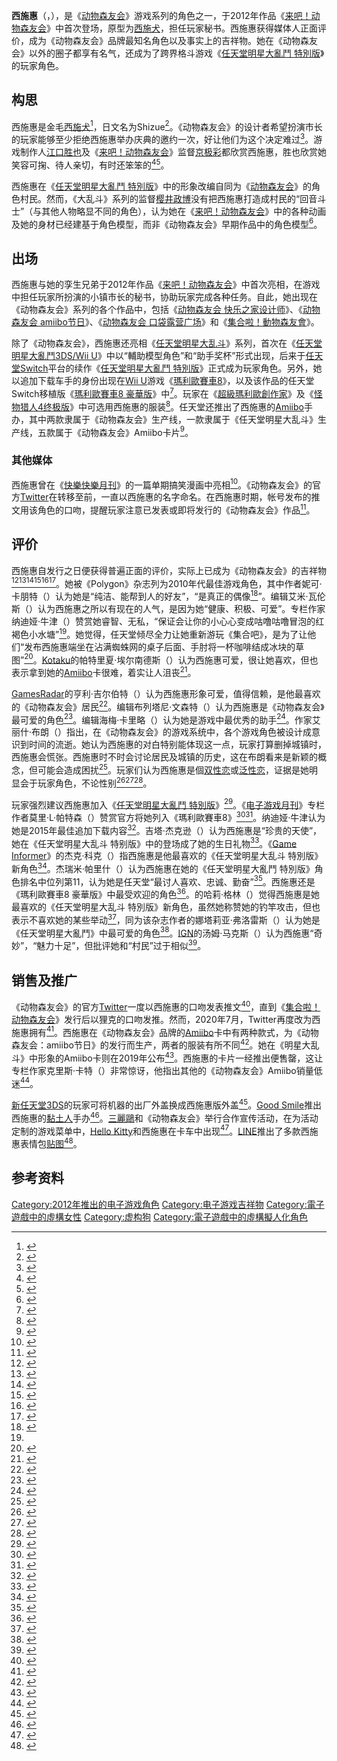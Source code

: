 {{NoteTA
|G1=Games
|1=zh-cn:来吧！动物森友会; zh-tw:走出戶外 動物森友會;
}}

{{Infobox character
| color              = yellow
| image              = File:Isabelle AF.png
| caption            = 西施惠在《[[集合啦！動物森友會|集合啦！動物森友會]]》中的宣传照
| name               = 西施惠
| series             = 《[[動物森友會系列|动物森友会]]》
| first          = 《[[来吧！动物森友会|来吧！动物森友会]]》（2012）
| creator            = 
| voice              = 
| origin             = 
| nationality        = 
| family             = [[西施德|西施德]]（孪生弟弟）
| occupation         = 秘书
| species = [[西施犬|西施犬]]
}}

'''西施惠'''（{{Jpn|hg=しずえ|rm=Shizue}}，{{lang-en|Isabelle}}），是《[[动物森友会系列|动物森友会]]》游戏系列的角色之一，于2012年作品《[[来吧！动物森友会|来吧！动物森友会]]》中首次登场，原型为[[西施犬|西施犬]]，担任玩家秘书。西施惠获得媒体人正面评价，成为《动物森友会》品牌最知名角色以及事实上的吉祥物。她在《动物森友会》以外的圈子都享有名气，还成为了跨界格斗游戏《[[任天堂明星大亂鬥_特別版|任天堂明星大亂鬥 特別版]]》的玩家角色。

==构思==
西施惠是金毛[[西施犬|西施犬]]<ref>{{Cite web|url=https://www.polygon.com/e3/2019/6/12/18662876/isabelle-animal-crossing-new-horizons-nintendo-switch-e3-2019-return|title=Hooray: Isabelle will be in Animal Crossing: New Horizons|last=Hernandez|first=Patricia|date=2019-06-12|website=Polygon|access-date=2019-12-28|archive-url=https://web.archive.org/web/20200101163840/https://www.polygon.com/e3/2019/6/12/18662876/isabelle-animal-crossing-new-horizons-nintendo-switch-e3-2019-return|archive-date=2020-01-01|dead-url=no}}</ref>，日文名为Shizue<ref>{{cite web |url=http://www.nintendojo.com/features/editorials/evaluating-localization-in-defense-of-noa-treehouse |title=Evaluating Localization: In Defense of NOA Treehouse |work=Nintendojo |last=Pelone |first=Anthony |date=2016-04-06 |accessdate=2019-06-06 |archive-url=https://web.archive.org/web/20190606092001/http://www.nintendojo.com/features/editorials/evaluating-localization-in-defense-of-noa-treehouse |archive-date=2019-06-06 |dead-url=no }}</ref>。《动物森友会》的设计者希望扮演市长的玩家能够至少拒绝西施惠举办庆典的邀约一次，好让他们为这个决定难过<ref>{{cite web |url=http://iwataasks.nintendo.com/interviews/#/3ds/animalcrossing-newleaf/0/1 |title=Nintendo 3DS |work=Nintendo |last=Iwata |first=Satoru |accessdate=2019-06-06 |archive-url=https://web.archive.org/web/20190622234955/http://iwataasks.nintendo.com/interviews/#/3ds/animalcrossing-newleaf/0/1 |archive-date=2019-06-22 |dead-url=no }}</ref>。游戏制作人[[江口胜也|江口胜也]]及《[[来吧！动物森友会|来吧！动物森友会]]》监督[[京极彩|京极彩]]都欣赏西施惠，胜也欣赏她笑容可掬、待人亲切，有时还笨笨的<ref>{{cite web |url=https://www.ign.com/articles/2016/08/25/we-asked-splatoons-producers-to-pick-sides-in-splatfest |title=We Asked Splatoon’s Producers to Pick Sides in Splatfest |work=IGN |date=2016-08-25 |accessdate=2019-06-06 |archive-url=https://web.archive.org/web/20190606064041/https://www.ign.com/articles/2016/08/25/we-asked-splatoons-producers-to-pick-sides-in-splatfest |archive-date=2019-06-06 |dead-url=no }}</ref><ref>{{cite web |url=http://www.mtv.com/news/2467124/animal-crossing-favorite-characters/ |title='Animal Crossing' Developers Pick Their Favorite Characters |work=MTV |last=Cipriano |first=Jason |date=2013-05-15 |accessdate=2019-06-06 |archive-url=https://web.archive.org/web/20190606091956/http://www.mtv.com/news/2467124/animal-crossing-favorite-characters/ |archive-date=2019-06-06 |dead-url=no }}</ref>。

西施惠在《[[任天堂明星大亂鬥_特別版|任天堂明星大亂鬥 特別版]]》中的形象改编自同为《[[动物森友会|动物森友会]]》的角色村民。然而，《大乱斗》系列的监督[[樱井政博|樱井政博]]没有把西施惠打造成村民的“回音斗士”（与其他人物略显不同的角色），认为她在《[[来吧！动物森友会|来吧！动物森友会]]》中的各种动画及她的身材已经建基于角色模型，而非《动物森友会》早期作品中的角色模型<ref>{{cite web |url=https://www.siliconera.com/2018/09/29/sakurai-talks-about-why-isabelle-isnt-an-echo-fighter-and-the-chaos-that-is-smash-bros/ |title=Sakurai Talks About Why Isabelle Isn’t An Echo Fighter, And The Chaos That Is Smash Bros. |work=Siliconera |last=Wong |first=Alistair |date=2018-09-29 |accessdate=2019-06-06 |archive-url=https://web.archive.org/web/20190606071437/https://www.siliconera.com/2018/09/29/sakurai-talks-about-why-isabelle-isnt-an-echo-fighter-and-the-chaos-that-is-smash-bros/ |archive-date=2019-06-06 |dead-url=no }}</ref>。

==出场==
西施惠与她的孪生兄弟{{tsl|en|Characters in the Animal Crossing series|动物森友会角色列表|西施德}}于2012年作品《[[来吧！动物森友会|来吧！动物森友会]]》中首次亮相，在游戏中担任玩家所扮演的小镇市长的秘书，协助玩家完成各种任务。自此，她出现在《动物森友会》系列的各个作品中，包括《[[动物森友会_快乐之家设计师|动物森友会 快乐之家设计师]]》、《[[动物森友会_amiibo节日|动物森友会 amiibo节日]]》、《[[动物森友会_口袋露营广场|动物森友会 口袋露营广场]]》和《[[集合啦！動物森友會|集合啦！動物森友會]]》。

除了《动物森友会》，西施惠还亮相《[[任天堂明星大乱斗系列|任天堂明星大乱斗]]》系列，首次在《[[任天堂明星大亂鬥3DS/Wii_U|任天堂明星大亂鬥3DS/Wii U]]》中以“輔助模型角色”和“助手奖杯”形式出现，后来于[[任天堂Switch|任天堂Switch]]平台的续作《[[任天堂明星大亂鬥_特別版|任天堂明星大亂鬥 特別版]]》正式成为玩家角色。另外，她以追加下载车手的身份出现在[[Wii_U|Wii U]]游戏《[[瑪利歐賽車8|瑪利歐賽車8]]》，以及该作品的任天堂Switch移植版《[[瑪利歐賽車8|瑪利歐賽車8 豪華版]]》中<ref>{{cite web |url=https://www.polygon.com/2015/4/1/8328155/mario-kart-8-animal-crossing-dlc-release-date-price |title=Mario Kart 8's Animal Crossing DLC arrives early on April 23 |work=Polygon |last=Sarkar |first=Samit |date=2015-04-01 |accessdate=2019-03-22 |archive-url=https://web.archive.org/web/20190322194837/https://www.polygon.com/2015/4/1/8328155/mario-kart-8-animal-crossing-dlc-release-date-price |archive-date=2019-03-22 |dead-url=no }}</ref>。玩家在《[[超級瑪利歐創作家|超級瑪利歐創作家]]》及《[[怪物猎人4|怪物猎人4终极版]]》中可选用西施惠的服装<ref>{{cite web |url=https://www.polygon.com/2015/6/5/8737331/monster-hunter-4-animal-crossing-devil-may-cry |title=Animal Crossing, Devil May Cry and more come to Monster Hunter 4 this month |work=Polygon |last=McWhertor |first=Michael |date=2015-06-05 |accessdate=2019-03-22 |archive-url=https://web.archive.org/web/20190322194837/https://www.polygon.com/2015/6/5/8737331/monster-hunter-4-animal-crossing-devil-may-cry |archive-date=2019-03-22 |dead-url=no }}</ref>。任天堂还推出了西施惠的[[Amiibo|Amiibo]]{{le|游戏互动实物|toys-to-life}}手办，其中两款隶属于《动物森友会》生产线，一款隶属于《任天堂明星大乱斗》生产线，五款属于《动物森友会》Amiibo卡片<ref>{{cite web|url=https://www.nintendo.com/amiibo/line-up/|title=amiibo Character List Lineup|website=Nintendo|accessdate=2020-04-11|archive-url=https://web.archive.org/web/20151006231741/http://www.nintendo.com/amiibo/line-up/|archive-date=2015-10-06|dead-url=no}}</ref>。

===其他媒体===
西施惠曾在《[[快樂快樂月刊|快樂快樂月刊]]》的一篇单期搞笑漫画中亮相<ref>{{cite web |url=https://kotaku.com/animal-crossing-sure-looks-different-in-manga-form-1250063591 |title=Animal Crossing Sure Looks... Different in Manga Form |work=Kotaku |last=Ashcraft |first=Brian |date=2013-09-04 |accessdate=2019-03-22 |archive-url=https://web.archive.org/web/20190322200001/https://kotaku.com/animal-crossing-sure-looks-different-in-manga-form-1250063591 |archive-date=2019-03-22 |dead-url=no }}</ref>。《动物森友会》的官方[[Twitter|Twitter]]在转移至{{le|狸克|Tom Nook}}前，一直以西施惠的名字命名。在西施惠时期，帐号发布的推文用该角色的口吻，提醒玩家注意已发表或即将发行的《动物森友会》作品<ref>{{cite web |url=https://www.polygon.com/2014/3/28/5555682/animal-crossing-interview-new-console-version-smartphones |title=Animal Crossing's creators on new console versions, mobile connectivity and fatigue |work=Polygon |last=McWhertor |first=Michael |date=2014-03-28 |accessdate=2019-03-22 |archive-url=https://web.archive.org/web/20190322111930/https://www.polygon.com/2014/3/28/5555682/animal-crossing-interview-new-console-version-smartphones |archive-date=2019-03-22 |dead-url=no }}</ref>。

==评价==
西施惠自发行之日便获得普遍正面的评价，实际上已成为《动物森友会》的吉祥物<ref>{{cite web |url=https://www.eurogamer.net/articles/2018-09-13-animal-crossing-headed-to-nintendo-switch |title=Animal Crossing for Nintendo Switch finally confirmed |work=Eurogamer |last=Phillips |first=Tom |date=2018-09-13 |accessdate=2019-06-06 |archive-url=https://web.archive.org/web/20190606075333/https://www.eurogamer.net/articles/2018-09-13-animal-crossing-headed-to-nintendo-switch |archive-date=2019-06-06 |dead-url=no }}</ref><ref>{{cite web |url=https://www.dailydot.com/parsec/animal-crossing-switch-tom-nook-memes/ |title=‘Animal Crossing’ is coming to Switch—and the news sparked Tom Nook memes |work=The Daily Dot |last=Vincent |first=Brittany |date=2018-09-15 |accessdate=2019-06-06 |archive-url=https://web.archive.org/web/20190404181749/https://www.dailydot.com/parsec/animal-crossing-switch-tom-nook-memes/ |archive-date=2019-04-04 |dead-url=no }}</ref><ref name="usg">{{cite web |url=https://www.usgamer.net/articles/smash-bros-ultimate-new-challenger-spotlight-animal-crossings-best-girl-gets-a-chance-to-shine-on-nintendos-big-stage |title=Smash Bros. Ultimate New Challenger Spotlight: Animal Crossing's Best Girl Gets a Chance to Shine on Nintendo's Big Stage |work=US Gamer |last=Oxford |first=Nadia |date=2018-09-14 |accessdate=2019-03-22 |archive-url=https://web.archive.org/web/20180915194711/https://www.usgamer.net/articles/smash-bros-ultimate-new-challenger-spotlight-animal-crossings-best-girl-gets-a-chance-to-shine-on-nintendos-big-stage |archive-date=2018-09-15 |dead-url=no }}</ref><ref>{{cite web |url=https://www.geek.com/games/the-ultimate-super-smash-bros-character-guide-isabelle-1761623/ |title=The Ultimate Super Smash Bros. Character Guide: Isabelle |work=Geek.com |last=Minor |first=Jordan |date=2018-11-20 |accessdate=2019-06-06 |archive-url=https://web.archive.org/web/20190602213400/https://www.geek.com/games/the-ultimate-super-smash-bros-character-guide-isabelle-1761623/ |archive-date=2019-06-02 |dead-url=no }}</ref><ref>{{cite web |url=https://kotaku.com/every-costume-in-super-mario-maker-1730084595 |title=Every Costume In Super Mario Maker |work=Kotaku |last=Hernandez |first=Patricia |date=2015-09-11 |accessdate=2019-06-06 |archive-url=https://web.archive.org/web/20190606073836/https://kotaku.com/every-costume-in-super-mario-maker-1730084595 |archive-date=2019-06-06 |dead-url=no }}</ref><ref>{{cite web |url=https://www.hardcoregamer.com/2015/06/21/animal-crossing-amiibo-appear-on-nintendo-website/155384/ |title=Animal Crossing amiibo Appear on Nintendo Website |work=Hardcore Gamer |last=Whritenour |first=Jacob |date=2015-06-21 |accessdate=2019-06-06 |archive-url=https://web.archive.org/web/20190606073839/https://www.hardcoregamer.com/2015/06/21/animal-crossing-amiibo-appear-on-nintendo-website/155384/ |archive-date=2019-06-06 |dead-url=no }}</ref>。她被《Polygon》杂志列为2010年代最佳游戏角色，其中作者妮可·卡朋特（{{lang|en|Nicole Carpenter}}）认为她是“纯洁、能帮到人的好友”，“是真正的偶像<ref>{{cite web |url=https://www.polygon.com/features/2019/11/27/20974490/greatest-video-game-characters-2019-2010-skyrim-witcher-splatoon |title=The 70 best video game characters of the decade |work=Polygon |last=Carpenter |first=Nicole |date=2019-11-27 |accessdate=2019-12-30 |archive-url=https://web.archive.org/web/20200101231120/https://www.polygon.com/features/2019/11/27/20974490/greatest-video-game-characters-2019-2010-skyrim-witcher-splatoon |archive-date=2020-01-01 |dead-url=no }}</ref>”。编辑艾米·瓦伦斯（{{lang|en|Amy Valens}}）认为西施惠之所以有现在的人气，是因为她“健康、积极、可爱”。专栏作家纳迪娅·牛津（{{lang|en|Nadia Oxford}}）赞赏她睿智、无私，“保证会让你的小心心变成咕噜咕噜冒泡的红褐色小水塘”<ref name="usg"/>。她觉得，任天堂倾尽全力让她重新游玩《集合吧》，是为了让他们“发布西施惠端坐在沾满蜘蛛网的桌子后面、手肘将一杯咖啡结成冰块的草图”<ref>{{cite web |url=https://www.usgamer.net/articles/why-does-everyone-keep-playing-animal-crossing |title=Why Does Everyone Keep Playing Animal Crossing? |work=US Gamer |last=Oxford |first=Nadia |date=2013-08-08 |accessdate=2019-06-06 |archive-url=https://web.archive.org/web/20190606074727/https://www.usgamer.net/articles/why-does-everyone-keep-playing-animal-crossing |archive-date=2019-06-06 |dead-url=no }}</ref>。[[Kotaku|Kotaku]]的帕特里夏·埃尔南德斯（{{lang|en|Patricia Hernandez}}）认为西施惠可爱，很让她喜欢，但也表示拿到她的[[Amiibo|Amiibo]]卡很难，着实让人沮丧<ref>{{cite web |url=https://kotaku.com/i-bought-five-packs-of-animal-crossing-amiibo-cards-and-1733079601 |title=I Bought Five Packs of Animal Crossing Amiibo Cards And Didn’t Fucking Get Isabelle |work=Kotaku |last=Hernandez |first=Patricia |date=2015-09-25 |accessdate=2019-03-22 |archive-url=https://web.archive.org/web/20190518075209/https://kotaku.com/i-bought-five-packs-of-animal-crossing-amiibo-cards-and-1733079601 |archive-date=2019-05-18 |dead-url=no }}</ref>。

[[GamesRadar+|GamesRadar]]的亨利·吉尔伯特（{{lang|en|Henry Gilbert}}）认为西施惠形象可爱，值得信赖，是他最喜欢的《动物森友会》居民<ref>{{cite web |url=https://www.gamesradar.com/animal-crossing-figure-cute-it-versatile/ |title=This Animal Crossing figure is as cute as it is versatile |work=GamesRadar |last=Gilbert |first=Henry |date=2014-08-22 |accessdate=2019-06-06 |archive-url=https://web.archive.org/web/20190606080108/https://www.gamesradar.com/animal-crossing-figure-cute-it-versatile/ |archive-date=2019-06-06 |dead-url=no }}</ref>。编辑布列塔尼·文森特（{{lang|en|Brittany Vincent}}）认为西施惠是《动物森友会》最可爱的角色<ref>{{cite web |url=https://www.destructoid.com/this-isabelle-purse-is-absolutely-adorable-281999.phtml |title=This Isabelle purse is absolutely adorable |work=Destructoid |last=Vincent |first=Brittany |date=2010-10-01 |accessdate=2019-06-06 |archive-url=https://web.archive.org/web/20160405024841/http://www.destructoid.com/this-isabelle-purse-is-absolutely-adorable-281999.phtml |archive-date=2016-04-05 |dead-url=no }}</ref>。编辑海梅·卡里略（{{lang|en|Jaime Carrillo}}）认为她是游戏中最优秀的助手<ref>{{cite web |url=https://www.dailydot.com/bazaar/isabelle-plush/ |title=This Isabelle plush is the most precious mayor’s assistant ever |work=The Daily Dot |last=Carrillo |first=Jaime |date=2018-03-22 |accessdate=2019-06-06 |archive-url=https://web.archive.org/web/20190606080004/https://www.dailydot.com/bazaar/isabelle-plush/ |archive-date=2019-06-06 |dead-url=no }}</ref>。作家艾丽什·布朗（{{lang|en|Ashley Brown}}）指出，在《动物森友会》的游戏系统中，各个游戏角色被设计成意识到时间的流逝。她认为西施惠的对白特别能体现这一点，玩家打算删掉城镇时，西施惠会慌张。西施惠时不时会讨论居民及城镇的历史，这在布朗看来是新颖的概念，但可能会造成困扰<ref>{{cite web |url=https://e-channel.med.utah.edu/wp-content/uploads/2016/04/digra2015_BROWN.pdf |title=Animal Crossing: New Leaf and theDiversity of Horror in Video Games |work=University of Skövde |last=Brown |first=Ashley |accessdate=2019-06-06 |archive-url=https://web.archive.org/web/20190606090832/https://e-channel.med.utah.edu/wp-content/uploads/2016/04/digra2015_BROWN.pdf |archive-date=2019-06-06 |dead-url=yes }}</ref>。玩家们认为西施惠是個[[双性恋|双性恋]]或[[泛性恋|泛性恋]]，证据是她明显会{{le|不由自主的痴恋|Limerence}}于玩家角色，不论性别<ref>{{Cite web|url=https://junkee.com/isabelle-animal-crossing/202724|title=Isabelle From Animal Crossing Is 2019's Most Powerful Queer Icon|last=|first=|date=2019-04-26|website=Junkee|dead-url=no|archive-url=https://web.archive.org/web/20191029194555/https://junkee.com/isabelle-animal-crossing/202724|archive-date=2019-10-29|access-date=2019-09-15}}</ref><ref>{{Cite web|url=https://mashable.com/article/nintendo-queer-memes/|title=All the best queer memes inspired by Nintendo|last=Dockray|first=Xavier Piedra and Heather|website=Mashable|access-date=2019-11-18|archive-url=https://web.archive.org/web/20190825012647/https://mashable.com/article/nintendo-queer-memes/|archive-date=2019-08-25|dead-url=no}}</ref><ref>{{Cite web|url=https://www.svg.com/196743/did-animal-crossing-introduce-nintendos-first-gay-character/|title=Did Animal Crossing introduce Nintendo's first gay character?|last=Simmons|first=Nathan|date=2020-03-25|website=SVG.com|access-date=2020-04-16|archive-date=2020-08-22|archive-url=https://web.archive.org/web/20200822184224/https://www.svg.com/196743/did-animal-crossing-introduce-nintendos-first-gay-character/|dead-url=no}}</ref>。

玩家强烈建议西施惠加入《[[任天堂明星大亂鬥_特別版|任天堂明星大亂鬥 特別版]]》<ref>{{cite web |url=https://comicbook.com/gaming/2018/09/13/super-smash-bros-ultimate-isabelle-animal-crossing/ |title='Animal Crossing' Favorite Isabelle Joins 'Super Smash Bros. Ultimate' Roster |work=Comic Book |last=Hayes |first=Matthew |date=2018-09-13 |accessdate=2019-06-06 |archive-url=https://web.archive.org/web/20190606090846/https://comicbook.com/gaming/2018/09/13/super-smash-bros-ultimate-isabelle-animal-crossing/ |archive-date=2019-06-06 |dead-url=no }}</ref>。《[[电子游戏月刊|电子游戏月刊]]》专栏作者莫里·L·帕特森（{{lang|en|Mollie L. Patterson}}）赞赏官方将她列入《瑪利歐賽車8》<ref>{{cite web |url=http://www.egmnow.com/articles/reviews/egm-review-animal-crossing-new-leaf/ |title=Animal Crossing: New Leaf review |work=Electronic Gaming Monthly |last=Patterson |first=Mollie L. |date=2013-06-04 |accessdate=2019-06-06 |archive-url=https://web.archive.org/web/20190606074726/http://www.egmnow.com/articles/reviews/egm-review-animal-crossing-new-leaf/ |archive-date=2019-06-06 |dead-url=yes }}</ref><ref>{{cite web |url=https://www.egmnow.com/articles/news/upcoming-mario-kart-8-dlc-brings-link-isabelle-new-tracks-and-more/ |title=Upcoming Mario Kart 8 DLC brings Link, Isabelle, new tracks, and more |work=Electronic Gaming Monthly |last=Patterson |first=Mollie L. |date=2014-08-27 |accessdate=2019-06-06 |archive-url=https://web.archive.org/web/20190606081835/https://www.egmnow.com/articles/news/upcoming-mario-kart-8-dlc-brings-link-isabelle-new-tracks-and-more/ |archive-date=2019-06-06 |dead-url=yes }}</ref>。纳迪娅·牛津认为她是2015年最佳追加下载内容<ref>{{cite web |url=https://www.usgamer.net/articles/the-best-dlc-for-2015 |title=The Best DLC for 2015 |work=US Gamer |last=Oxford |first=Nadia |date=2015-10-01 |accessdate=2019-06-06 |archive-url=https://web.archive.org/web/20190606092008/https://www.usgamer.net/articles/the-best-dlc-for-2015 |archive-date=2019-06-06 |dead-url=no }}</ref>。吉塔·杰克逊（{{lang|en|Gita Jackson}}）认为西施惠是“珍贵的天使”，她在《任天堂明星大乱斗 特别版》中的登场成了她的生日礼物<ref>{{cite web |url=https://kotaku.com/the-internet-reacts-to-animal-crossings-isabelle-in-sma-1829058022 |title=The Internet Reacts To Animal Crossing's Isabelle In Smash |work=Kotaku |last=Jackson |first=Gita |date=2018-09-14 |accessdate=2019-06-06 |archive-url=https://web.archive.org/web/20190606074713/https://kotaku.com/the-internet-reacts-to-animal-crossings-isabelle-in-sma-1829058022 |archive-date=2019-06-06 |dead-url=no }}</ref>。《[[Game_Informer|Game Informer]]》的杰克·科克（{{lang|en|Jeff Cork}}）指西施惠是他最喜欢的《任天堂明星大乱斗 特別版》新角色<ref>{{cite web |url=https://www.gameinformer.com/2018/12/06/wheres-our-super-smash-bros-ultimate-review |title=Where's Our Super Smash Bros. Ultimate Review? |work=Game Informer |last=Cork |first=Jeff |date=2018-12-06 |accessdate=2019-06-06 |archive-url=https://web.archive.org/web/20190606073839/https://www.gameinformer.com/2018/12/06/wheres-our-super-smash-bros-ultimate-review |archive-date=2019-06-06 |dead-url=no }}</ref>。杰瑞米·帕里什（{{lang|en|Jeremy Parish}}）认为西施惠在她的《任天堂明星大亂鬥 特別版》角色排名中位列第11，认为她是任天堂“最讨人喜欢、忠诚、勤奋”<ref>{{cite web |url=https://www.polygon.com/features/2018/12/3/18120401/super-smash-bros-ultimate-character-rankings |title=We rank the Smash Bros. (and friends) |work=Polygon |last=Parish |first=Jeremy |date=2018-12-03 |accessdate=2019-03-22 |archive-url=https://web.archive.org/web/20190322075054/https://www.polygon.com/features/2018/12/3/18120401/super-smash-bros-ultimate-character-rankings |archive-date=2019-03-22 |dead-url=no }}</ref>。西施惠还是《瑪利歐賽車8 豪華版》中最受欢迎的角色<ref>{{cite web |url=https://retronauts.com/article/305/mario-kart-8-deluxe-the-retronauts-review |title=Mario Kart 8 Deluxe: The Retronauts review |work=Retronauts |last=Parish |first=Jeremy |date=2017-04-25 |accessdate=2019-06-06 |archive-url=https://web.archive.org/web/20190606080006/https://retronauts.com/article/305/mario-kart-8-deluxe-the-retronauts-review |archive-date=2019-06-06 |dead-url=no }}</ref>。{{tsl|en|Paste Magazine|Paste Magazine}}的哈莉·格林（{{lang|en|Holly Green}}）觉得西施惠是她最喜欢的《任天堂明星大乱斗 特別版》新角色，虽然她称赞她的钓竿攻击，但也表示不喜欢她的某些举动<ref>{{cite web |url=https://www.pastemagazine.com/articles/2018/12/super-smash-bros-ultimate-new-fighters.html |title=Ranking Super Smash Bros Ultimate's New Fighters |work=Paste Magazine |last=Green |first=Holly |date=2018-12-26 |accessdate=2019-06-06 |archive-url=https://web.archive.org/web/20190606085137/https://www.pastemagazine.com/articles/2018/12/super-smash-bros-ultimate-new-fighters.html |archive-date=2019-06-06 |dead-url=no }}</ref>，同为该杂志作者的娜塔莉亚·弗洛雷斯（{{lang|en|Natalie Flores}}）认为她是《任天堂明星大亂鬥》中最可爱的角色<ref>{{cite web |url=https://www.pastemagazine.com/articles/2018/09/all-the-news-from-the-sept-13-nintendo-direct-draf.html |title=Here's Everything Nintendo Announced at Their Latest Direct |work=Paste Magazine |last=Flores |first=Natalie |date=2018-09-14 |accessdate=2019-06-06 |archive-url=https://web.archive.org/web/20190606075959/https://www.pastemagazine.com/articles/2018/09/all-the-news-from-the-sept-13-nintendo-direct-draf.html |archive-date=2019-06-06 |dead-url=no }}</ref>。[[IGN|IGN]]的汤姆·马克斯（{{lang|en|Tom Marks}}）认为西施惠“奇妙”，“魅力十足”，但批评她和“村民”过于相似<ref>{{cite web |url=https://www.ign.com/articles/2018/12/06/super-smash-bros-ultimate-review |title=Super Smash Bros. Ultimate Review |work=IGN |last=Marks |first=Tom |date=2018-12-04 |accessdate=2019-06-06 |archive-url=https://web.archive.org/web/20190625131149/https://www.ign.com/articles/2018/12/06/super-smash-bros-ultimate-review |archive-date=2019-06-25 |dead-url=no }}</ref>。

==销售及推广==
《动物森友会》的官方[[Twitter|Twitter]]一度以西施惠的口吻发表推文<ref>{{cite web |url=https://www.gamerevolution.com/news/7635-animal-crossing-devs-taking-questions-via-twitter-for-gdc-panel |title=Animal Crossing Devs Taking Questions via Twitter for GDC Panel |work=Game Revolution |last=Bischoff |first=Daniel |date=2014-03-13 |accessdate=2019-06-06 |archive-url=https://web.archive.org/web/20190607011622/https://www.gamerevolution.com/news/7635-animal-crossing-devs-taking-questions-via-twitter-for-gdc-panel |archive-date=2019-06-07 |dead-url=no }}</ref>，直到《[[集合啦！动物森友会|集合啦！动物森友会]]》发行后以狸克的口吻发推。然而，2020年7月，Twitter再度改为西施惠拥有<ref>{{Cite tweet|title=Hi, everyone! It's Isabelle! It feels like it's been forever, doesn't it? Well, starting this month, I'll be taking charge of these Twitter posts for Mr. Nook. I promise I'll do my very best to support everyone here as well as at Resident Services. It's so nice to be back!|user=animalcrossing|number=1279037236172865536|date=2020-07-03|access-date=2020-07-07}}</ref>。西施惠在《动物森友会》品牌的[[Amiibo|Amiibo]]卡中有两种款式，为《动物森友会：amiibo节日》的发行而生产，两者的服装有所不同<ref>{{cite web |url=https://www.polygon.com/2015/6/16/8789807/animal-crossing-amiibo-festival-wii-u |title=Animal Crossing: amiibo Festival coming to Wii U, plus four new Animal Crossing amiibo |work=Polygon |last=Sarkar |first=Samit |date=2015-06-16 |accessdate=2019-03-22 |archive-url=https://www.webcitation.org/6ZKjjsmrE?url=http://www.polygon.com/2015/6/16/8789807/animal-crossing-amiibo-festival-wii-u |archive-date=2015-06-16 |dead-url=no }}</ref>。她在《明星大乱斗》中形象的Amiibo卡则在2019年公布<ref>{{cite web |url=https://www.polygon.com/nintendo/2018/11/1/18051804/super-smash-bros-ultimate-amiibos-release-dates |title=Super Smash Bros. Ultimate’s next wave of amiibo includes Isabelle, Pichu |work=Polygon |last=Radulovic |first=Petrana |date=2018-11-01 |accessdate=2018-03-22 |archive-url=https://web.archive.org/web/20181101201124/https://www.polygon.com/nintendo/2018/11/1/18051804/super-smash-bros-ultimate-amiibos-release-dates |archive-date=2018-11-01 |dead-url=no }}</ref>。西施惠的卡片一经推出便售罄，这让专栏作家克里斯·卡特（{{lang|en|Chris Carter}}）非常惊讶，他指出其他的《动物森友会》Amiibo销量低迷<ref>{{cite web |url=https://www.destructoid.com/the-next-wave-of-smash-amiibo-are-on-sale-now-isabelle-sells-out-instantly-550768.phtml |title=The next wave of Smash amiibo are on sale now, Isabelle sells out instantly |work=Destructoid |last=Carter |first=Chris |date=2019-04-19 |accessdate=2019-06-06 |archive-date=2020-08-22 |archive-url=https://web.archive.org/web/20200822184235/https://www.destructoid.com/the-next-wave-of-smash-amiibo-are-on-sale-now-isabelle-sells-out-instantly-550768.phtml |dead-url=no }}</ref>。

[[新任天堂3DS|新任天堂3DS]]的玩家可将机器的出厂外盖换成西施惠版外盖<ref>{{cite web |url=https://www.polygon.com/2014/8/29/6084277/nintendo-3ds-themes |title=Themes are coming to Nintendo 3DS to make your old 3DS prettier |work=Polygon |last=McWhertor |first=Michael |date=2014-08-29 |accessdate=2019-03-22 |archive-url=https://web.archive.org/web/20190322111928/https://www.polygon.com/2014/8/29/6084277/nintendo-3ds-themes |archive-date=2019-03-22 |dead-url=no }}</ref>。[[Good_Smile_Company|Good Smile]]推出西施惠的[[黏土人|黏土人]]手办<ref>{{cite web |url=https://www.ign.com/articles/2015/12/15/animal-crossings-isabelle-now-in-nendoroid-form |title=Animal Crossing's Isabelle, Now in Nendoroid Form |work=IGN |last=Carpenter |first=Nicole |date=2015-12-15 |accessdate=2019-03-22 |archive-url=https://web.archive.org/web/20190322111926/https://www.ign.com/articles/2015/12/15/animal-crossings-isabelle-now-in-nendoroid-form |archive-date=2019-03-22 |dead-url=no }}</ref>。[[三麗鷗|三麗鷗]]和《动物森友会》举行合作宣传活动，在为活动定制的游戏菜单中，[[Hello_Kitty|Hello Kitty]]和西施惠在卡车中出现<ref>{{cite web |url=https://www.siliconera.com/2016/11/04/isabelle-meets-hello-kitty-animal-crossing-x-sanrios-3ds-collaboration-themes/ |title=Isabelle Meets Hello Kitty In Animal Crossing X Sanrio’s 3DS Collaboration Themes |author=Casey |date=2016-11-04 |accessdate=2019-06-06 |archive-url=https://web.archive.org/web/20190606065925/https://www.siliconera.com/2016/11/04/isabelle-meets-hello-kitty-animal-crossing-x-sanrios-3ds-collaboration-themes/ |archive-date=2019-06-06 |dead-url=no }}</ref>。[[LINE|LINE]]推出了多款西施惠表情包[[贴图|贴图]]<ref>{{cite web |url=http://www.nintendoworldreport.com/news/41215/animal-crossing-characters-available-in-line-messaging-app |title=Animal Crossing Characters Available in LINE Messaging App |work=Nintendo World Report |last=Abou-Nasr |first=Adam |date=2015-09-14 |accessdate=2019-06-06 |archive-url=https://web.archive.org/web/20190606073836/http://www.nintendoworldreport.com/news/41215/animal-crossing-characters-available-in-line-messaging-app |archive-date=2019-06-06 |dead-url=no }}</ref>。

==参考资料==
{{reflist|2}}

{{动物森友会系列}}
{{任天堂明星大亂鬥系列}}

{{DEFAULTSORT:Shizue}}
[[Category:2012年推出的电子游戏角色|Category:2012年推出的电子游戏角色]]
[[Category:电子游戏吉祥物|Category:电子游戏吉祥物]]
[[Category:電子遊戲中的虛構女性|Category:電子遊戲中的虛構女性]]
[[Category:虚构狗|Category:虚构狗]]
[[Category:電子遊戲中的虛構擬人化角色|Category:電子遊戲中的虛構擬人化角色]]